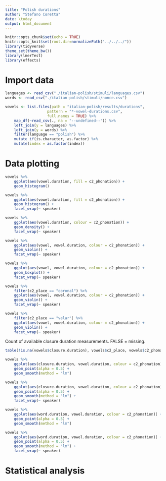 ```yaml
---
title: "Polish durations"
author: "Stefano Coretta"
date: \today
output: html_document
---
```


```r
knitr::opts_chunk$set(echo = TRUE)
knitr::opts_knit$set(root.dir=normalizePath("../../../"))
library(tidyverse)
theme_set(theme_bw())
library(lmerTest)
library(effects)
```

# Import data

```r
languages <- read_csv("./italian-polish/stimuli/languages.csv")
words <- read_csv("./italian-polish/stimuli/nonce.csv")

vowels <- list.files(path = "italian-polish/results/durations",
                   pattern = "*-vowel-durations.csv",
                   full.names = TRUE) %>%
    map_df(~read_csv(., na = "--undefined--")) %>%
    left_join(y = languages) %>%
    left_join(y = words) %>%
    filter(language == "polish") %>%
    mutate_if(is.character, as.factor) %>%
    mutate(index = as.factor(index))
```

# Data plotting

```r
vowels %>%
    ggplot(aes(vowel.duration, fill = c2_phonation)) +
    geom_histogram()
```

```r
vowels %>%
    ggplot(aes(vowel.duration, fill = c2_phonation)) +
    geom_histogram() +
    facet_wrap(~ speaker)
```

```r
vowels %>%
    ggplot(aes(vowel.duration, colour = c2_phonation)) +
    geom_density() +
    facet_wrap(~ speaker)
```


```r
vowels %>%
    ggplot(aes(vowel, vowel.duration, colour = c2_phonation)) +
    geom_violin() +
    facet_wrap(~ speaker)
```

```r
vowels %>%
    ggplot(aes(vowel, vowel.duration, colour = c2_phonation)) +
    geom_boxplot() +
    facet_wrap(~ speaker)
```

```r
vowels %>%
    filter(c2_place == "coronal") %>%
    ggplot(aes(vowel, vowel.duration, colour = c2_phonation)) +
    geom_violin() +
    facet_wrap(~ speaker)
```

```r
vowels %>%
    filter(c2_place == "velar") %>%
    ggplot(aes(vowel, vowel.duration, colour = c2_phonation)) +
    geom_violin() +
    facet_wrap(~ speaker)
```

Count of available closure duration measurements. FALSE = missing.

```r
table(!is.na(vowels$closure.duration), vowels$c2_place, vowels$c2_phonation)
```


```r
vowels %>%
    ggplot(aes(closure.duration, vowel.duration, colour = c2_phonation)) +
    geom_point(alpha = 0.5) +
    geom_smooth(method = "lm")
```

```r
vowels %>%
    ggplot(aes(closure.duration, vowel.duration, colour = c2_phonation)) +
    geom_point(alpha = 0.5) +
    geom_smooth(method = "lm") +
    facet_wrap(~ speaker)
```

```r
vowels %>%
    ggplot(aes(word.duration, vowel.duration, colour = c2_phonation)) +
    geom_point(alpha = 0.5) +
    geom_smooth(method = "lm")
```

```r
vowels %>%
    ggplot(aes(word.duration, vowel.duration, colour = c2_phonation)) +
    geom_point(alpha = 0.5) +
    geom_smooth(method = "lm") +
    facet_wrap(~ speaker)
```


# Statistical analysis


